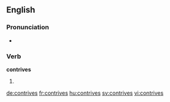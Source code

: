 ==English==

===Pronunciation===
* {{rhymes|aɪvz}}

===Verb===
'''contrives'''

# {{en-third-person singular of|contrive}}

[[de:contrives]]
[[fr:contrives]]
[[hu:contrives]]
[[sv:contrives]]
[[vi:contrives]]